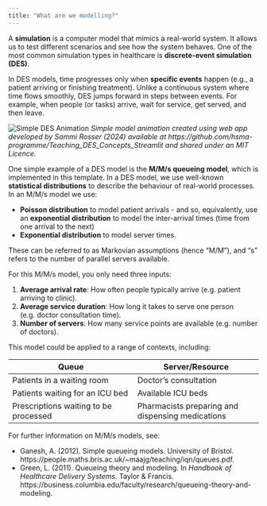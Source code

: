```yaml
---
title: "What are we modelling?"
---
```


A **simulation** is a computer model that mimics a real-world system. It allows us to test different scenarios and see how the system behaves. One of the most common simulation types in healthcare is **discrete-event simulation (DES)**.

In DES models, time progresses only when **specific events** happen (e.g., a patient arriving or finishing treatment). Unlike a continuous system where time flows smoothly, DES jumps forward in steps between events. For example, when people (or tasks) arrive, wait for service, get served, and then leave.

![Simple DES Animation](../videos/simple_des.gif)
*Simple model animation created using web app developed by Sammi Rosser (2024) available at https://github.com/hsma-programme/Teaching_DES_Concepts_Streamlit and shared under an MIT Licence.*

One simple example of a DES model is the **M/M/s queueing model**, which is implemented in this template. In a DES model, we use well-known **statistical distributions** to describe the behaviour of real-world processes. In an M/M/s model we use:

* **Poisson distribution** to model patient arrivals - and so, equivalently, use an **exponential distribution** to model the inter-arrival times (time from one arrival to the next)
* **Exponential distribution** to model server times.

These can be referred to as Markovian assumptions (hence "M/M"), and "s" refers to the number of parallel servers available.

For this M/M/s model, you only need three inputs:

1. **Average arrival rate**: How often people typically arrive (e.g. patient arriving to clinic).
2. **Average service duration**: How long it takes to serve one person (e.g. doctor consultation time).
3. **Number of servers**: How many service points are available (e.g. number of doctors).

This model could be applied to a range of contexts, including:

| Queue | Server/Resource |
| - | - |
| Patients in a waiting room | Doctor's consultation
| Patients waiting for an ICU bed | Available ICU beds |
| Prescriptions waiting to be processed | Pharmacists preparing and dispensing medications |

For further information on M/M/s models, see:

* Ganesh, A. (2012). Simple queueing models. University of Bristol. https://people.maths.bris.ac.uk/~maajg/teaching/iqn/queues.pdf.
* Green, L. (2011). Queueing theory and modeling. In *Handbook of Healthcare Delivery Systems*. Taylor & Francis. https://business.columbia.edu/faculty/research/queueing-theory-and-modeling.
